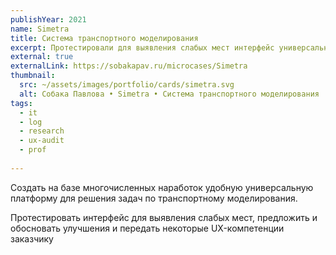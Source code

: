 ```yaml
---
publishYear: 2021
name: Simetra
title: Система транспортного моделирования
excerpt: Протестировали для выявления слабых мест интерфейс универсальной платформы для решения задач по транспортному моделирования, предложили и обосновали улучшения.
external: true
externalLink: https://sobakapav.ru/microcases/Simetra
thumbnail:
  src: ~/assets/images/portfolio/cards/simetra.svg
  alt: Собака Павлова • Simetra • Система транспортного моделирования
tags:
  - it
  - log
  - research
  - ux-audit
  - prof
  
---
```


Создать на базе многочисленных наработок удобную универсальную платформу для решения задач по транспортному моделирования. 

Протестировать интерфейс для выявления слабых мест, предложить и обосновать улучшения и передать некоторые UX-компетенции заказчику

